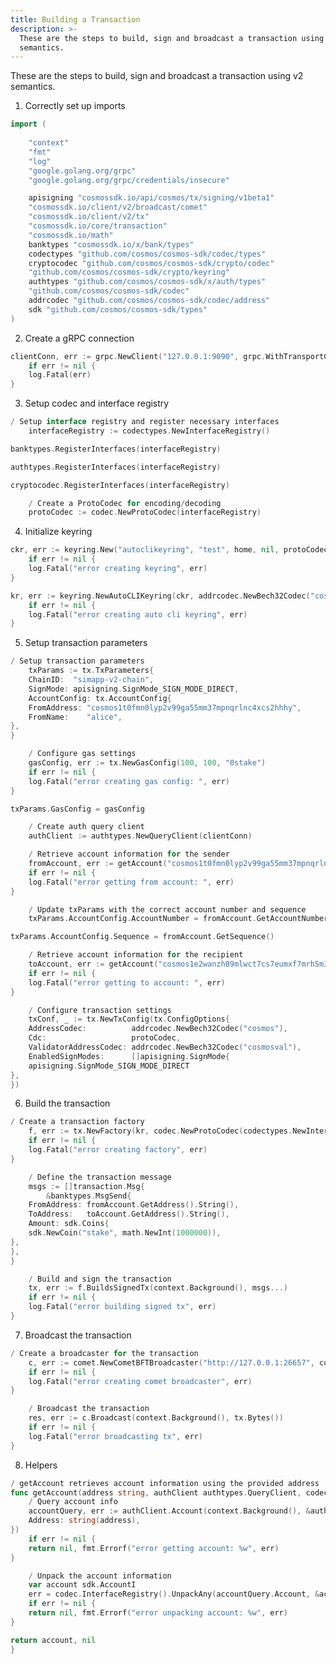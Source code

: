 ```yaml
---
title: Building a Transaction
description: >-
  These are the steps to build, sign and broadcast a transaction using v2
  semantics.
---
```


These are the steps to build, sign and broadcast a transaction using v2 semantics.

1. Correctly set up imports

```go expandable
import (
    
	"context"
    "fmt"
    "log"
    "google.golang.org/grpc"
    "google.golang.org/grpc/credentials/insecure"

	apisigning "cosmossdk.io/api/cosmos/tx/signing/v1beta1"
    "cosmossdk.io/client/v2/broadcast/comet"
    "cosmossdk.io/client/v2/tx"
    "cosmossdk.io/core/transaction"
    "cosmossdk.io/math"
	banktypes "cosmossdk.io/x/bank/types"
	codectypes "github.com/cosmos/cosmos-sdk/codec/types"
	cryptocodec "github.com/cosmos/cosmos-sdk/crypto/codec"
    "github.com/cosmos/cosmos-sdk/crypto/keyring"
	authtypes "github.com/cosmos/cosmos-sdk/x/auth/types"
    "github.com/cosmos/cosmos-sdk/codec"
	addrcodec "github.com/cosmos/cosmos-sdk/codec/address"
	sdk "github.com/cosmos/cosmos-sdk/types"
)
```

2. Create a gRPC connection

```go
clientConn, err := grpc.NewClient("127.0.0.1:9090", grpc.WithTransportCredentials(insecure.NewCredentials()))
    if err != nil {
    log.Fatal(err)
}
```

3. Setup codec and interface registry

```go
/ Setup interface registry and register necessary interfaces
    interfaceRegistry := codectypes.NewInterfaceRegistry()

banktypes.RegisterInterfaces(interfaceRegistry)

authtypes.RegisterInterfaces(interfaceRegistry)

cryptocodec.RegisterInterfaces(interfaceRegistry)

	/ Create a ProtoCodec for encoding/decoding
    protoCodec := codec.NewProtoCodec(interfaceRegistry)
```

4. Initialize keyring

```go expandable
ckr, err := keyring.New("autoclikeyring", "test", home, nil, protoCodec)
    if err != nil {
    log.Fatal("error creating keyring", err)
}

kr, err := keyring.NewAutoCLIKeyring(ckr, addrcodec.NewBech32Codec("cosmos"))
    if err != nil {
    log.Fatal("error creating auto cli keyring", err)
}
```

5. Setup transaction parameters

```go expandable
/ Setup transaction parameters
    txParams := tx.TxParameters{
    ChainID:  "simapp-v2-chain",
    SignMode: apisigning.SignMode_SIGN_MODE_DIRECT,
    AccountConfig: tx.AccountConfig{
    FromAddress: "cosmos1t0fmn0lyp2v99ga55mm37mpnqrlnc4xcs2hhhy",
    FromName:    "alice",
},
}

	/ Configure gas settings
	gasConfig, err := tx.NewGasConfig(100, 100, "0stake")
    if err != nil {
    log.Fatal("error creating gas config: ", err)
}

txParams.GasConfig = gasConfig

	/ Create auth query client
    authClient := authtypes.NewQueryClient(clientConn)

	/ Retrieve account information for the sender
	fromAccount, err := getAccount("cosmos1t0fmn0lyp2v99ga55mm37mpnqrlnc4xcs2hhhy", authClient, protoCodec)
    if err != nil {
    log.Fatal("error getting from account: ", err)
}

	/ Update txParams with the correct account number and sequence
	txParams.AccountConfig.AccountNumber = fromAccount.GetAccountNumber()

txParams.AccountConfig.Sequence = fromAccount.GetSequence()

	/ Retrieve account information for the recipient
	toAccount, err := getAccount("cosmos1e2wanzh89mlwct7cs7eumxf7mrh5m3ykpsh66m", authClient, protoCodec)
    if err != nil {
    log.Fatal("error getting to account: ", err)
}

	/ Configure transaction settings
	txConf, _ := tx.NewTxConfig(tx.ConfigOptions{
    AddressCodec:          addrcodec.NewBech32Codec("cosmos"),
    Cdc:                   protoCodec,
    ValidatorAddressCodec: addrcodec.NewBech32Codec("cosmosval"),
    EnabledSignModes:      []apisigning.SignMode{
    apisigning.SignMode_SIGN_MODE_DIRECT
},
})
```

6. Build the transaction

```go expandable
/ Create a transaction factory
	f, err := tx.NewFactory(kr, codec.NewProtoCodec(codectypes.NewInterfaceRegistry()), nil, txConf, addrcodec.NewBech32Codec("cosmos"), clientConn, txParams)
    if err != nil {
    log.Fatal("error creating factory", err)
}

	/ Define the transaction message
    msgs := []transaction.Msg{
		&banktypes.MsgSend{
    FromAddress: fromAccount.GetAddress().String(),
    ToAddress:   toAccount.GetAddress().String(),
    Amount: sdk.Coins{
    sdk.NewCoin("stake", math.NewInt(1000000)),
},
},
}

	/ Build and sign the transaction
	tx, err := f.BuildsSignedTx(context.Background(), msgs...)
    if err != nil {
    log.Fatal("error building signed tx", err)
}
```

7. Broadcast the transaction

```go expandable
/ Create a broadcaster for the transaction
	c, err := comet.NewCometBFTBroadcaster("http://127.0.0.1:26657", comet.BroadcastSync, protoCodec)
    if err != nil {
    log.Fatal("error creating comet broadcaster", err)
}

	/ Broadcast the transaction
	res, err := c.Broadcast(context.Background(), tx.Bytes())
    if err != nil {
    log.Fatal("error broadcasting tx", err)
}
```

8. Helpers

```go expandable
/ getAccount retrieves account information using the provided address
func getAccount(address string, authClient authtypes.QueryClient, codec codec.Codec) (sdk.AccountI, error) {
	/ Query account info
	accountQuery, err := authClient.Account(context.Background(), &authtypes.QueryAccountRequest{
    Address: string(address),
})
    if err != nil {
    return nil, fmt.Errorf("error getting account: %w", err)
}

	/ Unpack the account information
	var account sdk.AccountI
	err = codec.InterfaceRegistry().UnpackAny(accountQuery.Account, &account)
    if err != nil {
    return nil, fmt.Errorf("error unpacking account: %w", err)
}

return account, nil
}
```
